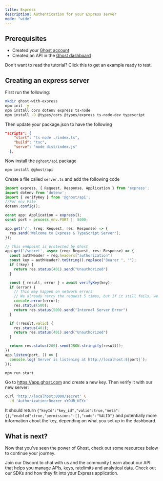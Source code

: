 ```yaml
---
title: Express
description: Authentication for your Express server
mode: "wide"
---
```


## Prerequisites

- Created your [Ghost account](https://app.ghost.com/auth/sign-up)
- Created an API in the [Ghost dashboard](https://app.ghost.com/apis)

<Card title="Skip the tutorial" icon="link" href="https://github.com/getghost/examples/tree/main/express">
  Don't want to read the tutorial? Click this to get an example ready to test.
</Card>

## Creating an express server

<Steps titleSize="h3">

<Step title="Create express application">

First run the following:


```bash
mkdir ghost-with-express
npm init -y
npm install cors dotenv express ts-node
npm install -D @types/cors @types/express ts-node-dev typescript
```
Then update your package.json to have the following

```json
"scripts": {
    "start": "ts-node ./index.ts",
    "build": "tsc",
    "serve": "node dist/index.js"
  },
```
</Step>

<Step title="Install">

Now install the `@ghost/api` package

```bash
npm install @ghost/api
```

</Step>

<Step title="Creating the server">

Create a file called `server.ts` and add the following code

```ts server.ts
import express, { Request, Response, Application } from 'express';
import dotenv from 'dotenv';
import { verifyKey } from '@ghost/api';
//For env File
dotenv.config();

const app: Application = express();
const port = process.env.PORT || 8000;

app.get('/', (req: Request, res: Response) => {
  res.send('Welcome to Express & TypeScript Server');
});

// This endpoint is protected by Ghost
app.get('/secret', async (req: Request, res: Response) => {
  const authHeader = req.headers["authorization"]
  const key = authHeader?.toString().replace("Bearer ", "");
  if (!key) {
    return res.status(401).send("Unauthorized")
  }

  const { result, error } = await verifyKey(key);
  if (error) {
    // This may happen on network errors
    // We already retry the request 5 times, but if it still fails, we return an error
    console.error(error);
    res.status(500);
    return res.status(500).send("Internal Server Error")
  }

  if (!result.valid) {
    res.status(401);
    return res.status(401).send("Unauthorized")
  }

  return res.status(200).send(JSON.stringify(result));
})
app.listen(port, () => {
  console.log(`Server is listening at http://localhost:${port}`);
});
```

</Step>

<Step  title="Running the server">

```bash
npm run start
```

</Step>

<Step  title="Try it out">

Go to https://app.ghost.com and create a new key. Then verify it with our new server:

```bash
curl 'http://localhost:8000/secret' \
  -H 'Authorization:Bearer <YOUR_KEY>'
```

It should return `{"keyId":"key_id","valid":true,"meta":{},"enabled":true,"permissions":[],"code":"VALID"}` and potentially more information about the key, depending on what you set up in the dashboard.

</Step>

</Steps>

## What is next?

Now that you've seen the power of Ghost, check out some resources below to continue your journey.

<CardGroup cols={3}>
  <Card title="Discord" icon="discord" href="https://ghost.com/discord">Join our Discord to chat with us and the community</Card>
  <Card title="Ghost API Reference" icon="database" href="/api-reference">
     Learn about our API that helps you manage APIs, keys, ratelimits and analytical data.
  </Card>
  <Card title="SDKs" icon="brackets-curly" href="/libraries">
   Check out our SDKs and how they fit into your Express application.
  </Card>
</CardGroup>
